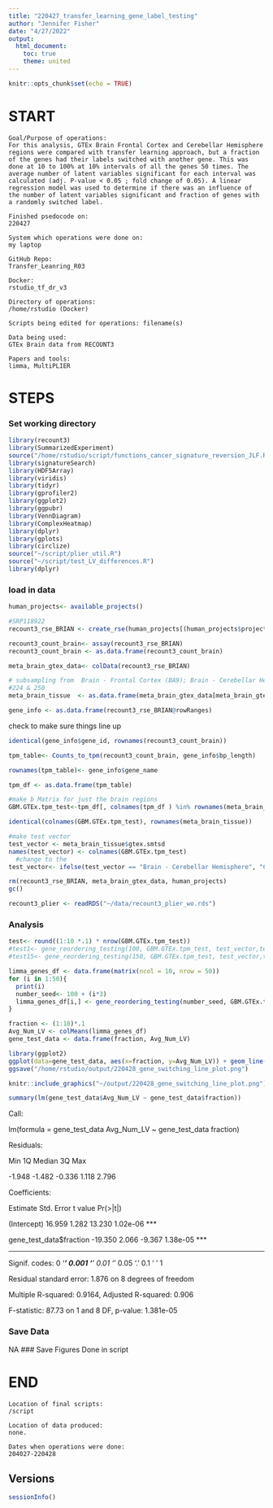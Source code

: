 ```yaml
---
title: "220427_transfer_learning_gene_label_testing"
author: "Jennifer Fisher"
date: "4/27/2022"
output:
  html_document:
    toc: true
    theme: united
---
```


```r
knitr::opts_chunk$set(echo = TRUE)
```


# START 
    Goal/Purpose of operations: 
    For this analysis, GTEx Brain Frontal Cortex and Cerebellar Hemisphere regions were compared with transfer learning approach, but a fraction of the genes had their labels switched with another gene. This was done at 10 to 100% at 10% intervals of all the genes 50 times. The average number of latent variables significant for each interval was calculated (adj. P-value < 0.05 ; fold change of 0.05). A linear regression model was used to determine if there was an influence of the number of latent variables significant and fraction of genes with a randomly switched label. 
    
    Finished psedocode on:
    220427
    
    System which operations were done on: 
    my laptop 
    
    GitHub Repo:
    Transfer_Leanring_R03
    
    Docker:
    rstudio_tf_dr_v3
    
    Directory of operations:
    /home/rstudio (Docker)
    
    Scripts being edited for operations: filename(s)
    
    Data being used: 
    GTEx Brain data from RECOUNT3
    
    Papers and tools: 
    limma, MultiPLIER

# STEPS
### Set working directory 
```r
library(recount3)
library(SummarizedExperiment)
source("/home/rstudio/script/functions_cancer_signature_reversion_JLF.R")
library(signatureSearch)
library(HDF5Array)
library(viridis)
library(tidyr)
library(gprofiler2)
library(ggplot2)
library(ggpubr)
library(VennDiagram)
library(ComplexHeatmap)
library(dplyr)
library(gplots)
library(circlize)
source("~/script/plier_util.R")
source("~/script/test_LV_differences.R")
library(dplyr)
```


### load in data

```r
human_projects<- available_projects()
```

```r
#SRP118922
recount3_rse_BRIAN <- create_rse(human_projects[(human_projects$project == "BRAIN"),])
```

```r
recount3_count_brain<- assay(recount3_rse_BRIAN)
recount3_count_brain <- as.data.frame(recount3_count_brain)
```

```r
meta_brain_gtex_data<- colData(recount3_rse_BRIAN)
```


```r
# subsampling from  Brain - Frontal Cortex (BA9); Brain - Cerebellar Hemisphere
#224 & 250 
meta_brain_tissue  <- as.data.frame(meta_brain_gtex_data[meta_brain_gtex_data$gtex.smtsd == "Brain - Frontal Cortex (BA9)" | meta_brain_gtex_data$gtex.smtsd =="Brain - Cerebellar Hemisphere",])
```

```r
gene_info <- as.data.frame(recount3_rse_BRIAN@rowRanges)
```
check to make sure things line up 
```r
identical(gene_info$gene_id, rownames(recount3_count_brain))
```

```r
tpm_table<- Counts_to_tpm(recount3_count_brain, gene_info$bp_length)
```

```r
rownames(tpm_table)<- gene_info$gene_name
```

```r
tpm_df <- as.data.frame(tpm_table)
```


```r
#make b Matrix for just the brain regions
GBM.GTEx.tpm_test<-tpm_df[, colnames(tpm_df ) %in% rownames(meta_brain_tissue)]

identical(colnames(GBM.GTEx.tpm_test), rownames(meta_brain_tissue))
```

```r
#make test vector 
test_vector <- meta_brain_tissue$gtex.smtsd
names(test_vector) <- colnames(GBM.GTEx.tpm_test)
  #change to the
test_vector<- ifelse(test_vector == "Brain - Cerebellar Hemisphere", "CH", "FC")
```

```r
rm(recount3_rse_BRIAN, meta_brain_gtex_data, human_projects)
gc()
```


```r
recount3_plier <- readRDS("~/data/recount3_plier_wo.rds")
```

### Analysis



```r
test<- round((1:10 *.1) * nrow(GBM.GTEx.tpm_test))
#test1<- gene_reordering_testing(100, GBM.GTEx.tpm_test, test_vector,test)
#test15<- gene_reordering_testing(150, GBM.GTEx.tpm_test, test_vector,test)
```

```r
limma_genes_df <- data.frame(matrix(ncol = 10, nrow = 50))
for (i in 1:50){
  print(i)
  number_seed<- 100 + (i*3)
  limma_genes_df[i,] <- gene_reordering_testing(number_seed, GBM.GTEx.tpm_test, test_vector,test)
}
```


```r
fraction <- (1:10)*.1
Avg_Num_LV <- colMeans(limma_genes_df)
gene_test_data <- data.frame(fraction, Avg_Num_LV)
```


```r
library(ggplot2)
ggplot(data=gene_test_data, aes(x=fraction, y=Avg_Num_LV)) + geom_line()+ geom_point() + scale_color_manual(values ="#228C8DFF")  + labs(title= "Gene Switching GTEx Brain Region Differences", x="Fraction of Gene with Different Labels", y = "Average Number of Latent Variables")+   geom_smooth(method='lm', formula= y~x)+  theme_classic()
ggsave("/home/rstudio/output/220428_gene_switching_line_plot.png")
```

```r
knitr::include_graphics("~/output/220428_gene_switching_line_plot.png")
```

```r
summary(lm(gene_test_data$Avg_Num_LV ~ gene_test_data$fraction))
```
Call:

lm(formula = gene_test_data Avg_Num_LV ~ gene_test_data fraction)

Residuals:

   Min     1Q Median     3Q    Max 

-1.948 -1.482 -0.336  1.118  2.796 

Coefficients:

Estimate Std. Error t value Pr(>|t|)    

(Intercept)               16.959      1.282  13.230 1.02e-06 ***

gene_test_data$fraction  -19.350      2.066  -9.367 1.38e-05 ***

---

Signif. codes:  0 ‘***’ 0.001 ‘**’ 0.01 ‘*’ 0.05 ‘.’ 0.1 ‘ ’ 1

Residual standard error: 1.876 on 8 degrees of freedom

Multiple R-squared:  0.9164,	Adjusted R-squared:  0.906 

F-statistic: 87.73 on 1 and 8 DF,  p-value: 1.381e-05


### Save Data
NA
### Save Figures
Done in script

# END
    Location of final scripts:
    /script
    
    Location of data produced:
    none. 
    
    Dates when operations were done:
    204027-220428
    
## Versions
```r
sessionInfo()
```


